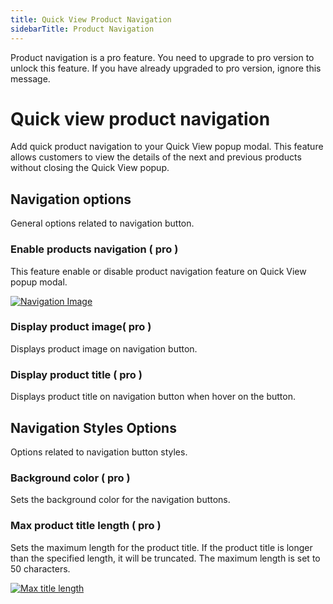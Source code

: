 ```yaml
---
title: Quick View Product Navigation
sidebarTitle: Product Navigation
---
```



<GoPro title="Requires pro" link="https://addonify.com/product/addonify-quick-view-for-woocommerce/#pricing">
	<div className="block relative">
		<p className="block text-base text-blue-800 dark:text-white">
			Product navigation is a pro feature. You need to upgrade to pro version to unlock this feature. If you have already upgraded to pro version, ignore this message.
		</p>
	</div>
</GoPro>

# Quick view product navigation

Add quick product navigation to your Quick View popup modal. This feature allows customers to view the details of the next and previous products without closing the Quick View popup.

## Navigation options
 General options related to navigation button.

### Enable products navigation ( pro )

This feature enable or disable product navigation feature on Quick View popup modal.

[![Navigation Image](/products/quick-view/navigation-image.png)](/products/quick-view/navigation-image.png)


### Display product image( pro )

Displays product image on navigation button.


### Display product title ( pro )

Displays product title on navigation button when hover on the button.

## Navigation Styles Options

Options related to navigation button styles.


### Background color ( pro )

Sets the background color for the navigation buttons.



### Max product title length ( pro )

Sets the maximum length for the product title. If the product title is longer than the specified length, it will be truncated. The maximum length is set to 50 characters.

[![Max title length](/products/quick-view/max-title-length.png)](/products/quick-view/max-title-length.png.png)


